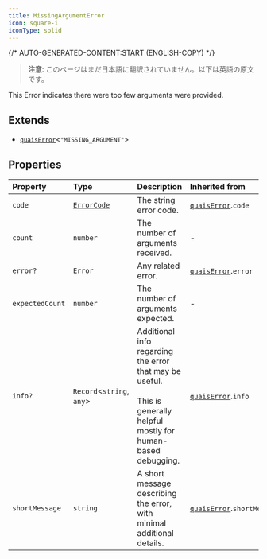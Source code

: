 ```yaml
---
title: MissingArgumentError
icon: square-i
iconType: solid
---
```


{/* AUTO-GENERATED-CONTENT:START (ENGLISH-COPY) */}

> **注意**: このページはまだ日本語に翻訳されていません。以下は英語の原文です。

This Error indicates there were too few arguments were provided.

## Extends

- [`quaisError`](/jp/sdk/content/interfaces/quaisError)\<`"MISSING_ARGUMENT"`\>

## Properties

| Property | Type | Description | Inherited from |
| :------ | :------ | :------ | :------ |
| `code` | [`ErrorCode`](/jp/sdk/content/type-aliases/ErrorCode) | The string error code. | [`quaisError`](/jp/sdk/content/interfaces/quaisError).`code` |
| `count` | `number` | The number of arguments received. | - |
| `error?` | `Error` | Any related error. | [`quaisError`](/jp/sdk/content/interfaces/quaisError).`error` |
| `expectedCount` | `number` | The number of arguments expected. | - |
| `info?` | `Record`\<`string`, `any`\> | Additional info regarding the error that may be useful.<br /><br />This is generally helpful mostly for human-based debugging. | [`quaisError`](/jp/sdk/content/interfaces/quaisError).`info` |
| `shortMessage` | `string` | A short message describing the error, with minimal additional details. | [`quaisError`](/jp/sdk/content/interfaces/quaisError).`shortMessage` |
